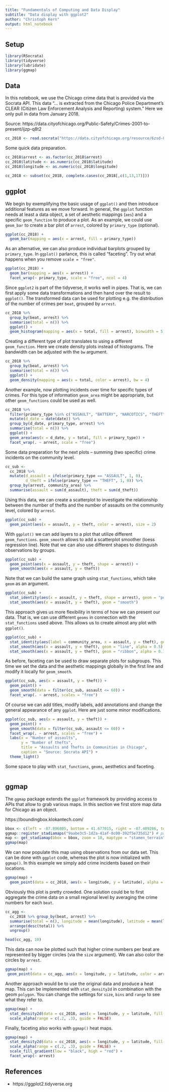 ```yaml
---
title: "Fundamentals of Computing and Data Display"
subtitle: "Data display with ggplot2"
author: "Christoph Kern"
output: html_notebook
---
```


## Setup

```r
library(RSocrata)
library(tidyverse)
library(lubridate)
library(ggmap)
```

## Data

In this notebook, we use the Chicago crime data that is provided via the Socrata API. This data "... is extracted from the Chicago Police Department's CLEAR (Citizen Law Enforcement Analysis and Reporting) system." Here we only pull in data from January 2018.

Source: https://data.cityofchicago.org/Public-Safety/Crimes-2001-to-present/ijzp-q8t2

```r
cc_2018 <- read.socrata("https://data.cityofchicago.org/resource/6zsd-86xi.json?$where=date between '2018-01-01' and '2018-01-31'")
```

Some quick data preparation.

```r
cc_2018$arrest <- as.factor(cc_2018$arrest)
cc_2018$latitude <- as.numeric(cc_2018$latitude)
cc_2018$longitude <- as.numeric(cc_2018$longitude)

cc_2018 <- subset(cc_2018, complete.cases(cc_2018[,c(1,13,17)]))
```

## ggplot

We begin by exemplifying the basic usage of `ggplot()` and then introduce additional features as we move forward. In general, the `ggplot` function needs at least a data object, a set of aesthetic mappings (`aes`) and a specific `geom_function` to produce a plot. As an example, we could use `geom_bar` to create a bar plot of `arrest`, colored by `primary_type` (optional).

```r
ggplot(cc_2018) +
  geom_bar(mapping = aes(x = arrest, fill = primary_type))
```

As an alternative, we can also produce individual barplots grouped by `primary_type`. In `ggplot()` parlance, this is called "faceting". Try out what happens when you remove `scale = "free"`.

```r
ggplot(cc_2018) +
  geom_bar(mapping = aes(x = arrest)) +
  facet_wrap(~ primary_type, scale = "free", ncol = 4)
```

Since `ggplot2` is part of the tidyverse, it works well in pipes. That is, we can first apply some data transformations and then hand over the result to `ggplot()`. The transformed data can be used for plotting e.g. the distribution of the number of crimes per `beat`, grouped by `arrest`.

```r
cc_2018 %>%
  group_by(beat, arrest) %>%
  summarise(total = n()) %>%
  ggplot() +
  geom_histogram(mapping = aes(x = total, fill = arrest), binwidth = 5)
```

Creating a different type of plot translates to using a different `geom_function`. Here we create  density plots instead of histograms. The bandwidth can be adjusted with the `bw` argument.

```r
cc_2018 %>%
  group_by(beat, arrest) %>%
  summarise(total = n()) %>%
  ggplot() +
  geom_density(mapping = aes(x = total, color = arrest), bw = 4)
```

Another example, now plotting incidents over time for specific types of crimes. For this type of information `geom_area` might be appropriate, but other `geom_functions` could be used as well.

```r
cc_2018 %>%
  filter(primary_type %in% c("ASSAULT", "BATTERY", "NARCOTICS", "THEFT")) %>%
  mutate(d_date = date(date)) %>%
  group_by(d_date, primary_type, arrest) %>%
  summarise(total = n()) %>%
  ggplot() +
  geom_area(aes(x = d_date, y = total, fill = primary_type)) +
  facet_wrap(. ~ arrest, scale = "free")
```

Some data preparation for the next plots -- summing (two specific) crime incidents on the community level.

```r
cc_sub <-
  cc_2018 %>%
  mutate(d_assault = ifelse(primary_type == "ASSAULT", 1, 0),
         d_theft = ifelse(primary_type == "THEFT", 1, 0)) %>%
  group_by(arrest, community_area) %>%
  summarise(assault = sum(d_assault), theft = sum(d_theft))
```

Using this data, we can create a scatterplot to investigate the relationship between the number of thefts and the number of assaults on the community level, colored by `arrest`.

```r
ggplot(cc_sub) +
  geom_point(aes(x = assault, y = theft, color = arrest), size = 2)
```

With `ggplot()` we can add layers to a plot that utilize different `geom_functions`. `geom_smooth` allows to add a scatterplot smoother (loess regression line). Note that we can also use different shapes to distinguish observations by groups.

```r
ggplot(cc_sub) +
  geom_point(aes(x = assault, y = theft, shape = arrest)) +
  geom_smooth(aes(x = assault, y = theft))
```

Note that we can build the same graph using `stat_functions`, which take `geom` as an argument. 

```r
ggplot(cc_sub) +
  stat_identity(aes(x = assault, y = theft, shape = arrest), geom = "point") +
  stat_smooth(aes(x = assault, y = theft), geom = "smooth")
```

This approach gives us more flexibility in terms of how we can present our data. That is, we can use different `geoms` in connection with the `stat_functions` used above. This allows us to create almost any plot with `ggplot()`.

```r
ggplot(cc_sub) +
  stat_identity(aes(label = community_area, x = assault, y = theft), geom = "text", alpha = 0.5) +
  stat_smooth(aes(x = assault, y = theft), geom = "line", alpha = 0.5) +
  stat_smooth(aes(x = assault, y = theft), geom = "ribbon", alpha = 0.1)
```

As before, faceting can be used to draw separate plots for subgroups. This time we set the data and the aesthetic mappings globally in the first line and modify it locally for `geom_smooth`.

```r
ggplot(cc_sub, aes(x = assault, y = theft)) +
  geom_point() +
  geom_smooth(data = filter(cc_sub, assault <= 60)) +
  facet_wrap(. ~ arrest, scales = "free")
```

Of course we can add titles, modify labels, add annotations and change the general appearance of any `ggplot`. Here are just some minor modifications.

```r
ggplot(cc_sub, aes(x = assault, y = theft)) +
  geom_point() +
  geom_smooth(data = filter(cc_sub, assault <= 60)) +
  facet_wrap(. ~ arrest, scales = "free") +
  labs(x = "Number of assaults", 
       y = "Number of thefts", 
       title = "Assaults and Thefts in Communities in Chicago", 
       caption = "Source: Socrata API") +
  theme_light()
```

Some space to play with `stat_functions`, `geoms`, aesthetics and faceting.

```r


```

## ggmap

The `ggmap` package extends the `ggplot` framework by providing access to APIs that allow to grab various maps. In this section we first store map data for Chicago as an object.

https://boundingbox.klokantech.com/

```r
bbox <- c(left = -87.896805, bottom = 41.677015, right = -87.409286, top = 42.082936)
ggmap::register_stadiamaps("9aabe3c5-1d2a-41af-8c00-392f5e735d12") # pass API key
map <- get_stadiamap(bbox = bbox, zoom = 10, maptype = "stamen_terrain")
ggmap(map)
```

We can now populate this map using observations from our data set. This can be done with `ggplot` code, whereas the plot is now initialized with `ggmap()`. In this example we simply add crime incidents based on their locations.

```r
ggmap(map) + 
  geom_point(data = cc_2018, aes(x = longitude, y = latitude), alpha = 0.1, color = "red", size = 1)
```

Obviously this plot is pretty crowded. One solution could be to first aggregate the crime data on a small regional level by averaging the crime numbers for each `beat`.

```r
cc_agg <- 
  cc_2018 %>% group_by(beat, arrest) %>%
  summarise(total = n(), longitude = mean(longitude), latitude = mean(latitude)) %>%
  arrange(desc(total)) %>% 
  ungroup()

head(cc_agg, 10)
```

This data can now be plotted such that higher crime numbers per beat are represented by bigger circles (via the `size` argument). We can also color the circles by `arrest`.

```r
ggmap(map) + 
 geom_point(data = cc_agg, aes(x = longitude, y = latitude, color = arrest, size = total), alpha = 0.5)
```

Another approach would be to use the original data and produce a heat map. This can be implemented with `stat_density2d` in combination with the geom `polygon`. You can change the settings for `size`, `bins` and `range` to see what they refer to.

```r
ggmap(map) + 
  stat_density2d(data = cc_2018, aes(x = longitude, y = latitude, fill = ..level.., alpha = ..level..), size = 1, bins = 40, geom = 'polygon') +
  scale_alpha(range = c(.2, .3), guide = FALSE)
```

Finally, faceting also works with `ggmap()` heat maps.

```r
ggmap(map) + 
  stat_density2d(data = cc_2018, aes(x = longitude, y = latitude, fill = ..level.., alpha = ..level..), size = 1, bins = 40, geom = 'polygon') +
  scale_alpha(range = c(.2, .3), guide = FALSE) +
  scale_fill_gradient(low = "black", high = "red") +
  facet_wrap(~ arrest)
```

## References

* https://ggplot2.tidyverse.org